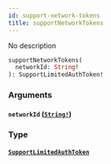 ```yaml
---
id: support-network-tokens
title: supportNetworkTokens
---
```


No description

```graphql
supportNetworkTokens(
  networkId: String!
): SupportLimitedAuthToken!

```

### Arguments

#### `networkId` ([`String!`](/graphql/scalars/string))

### Type

#### [`SupportLimitedAuthToken`](/graphql/objects/support-limited-auth-token)
